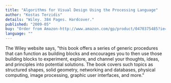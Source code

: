 ```yaml
---
title: "Algorithms for Visual Design Using the Processing Language"
author: "Kostas Terzidis"
details: "Wiley. 384 Pages. Hardcover."
published: "2009-05"
buy: "Order from Amazon-http://www.amazon.com/gp/product/0470375485?ie=UTF8&tag=processing09-20&linkCode=as2&camp=1789&creative=9325&creativeASIN=0470375485"
language: ""
---
```


The Wiley website says, "this book offers a series of generic procedures that can function as building blocks and encourages you to then use those building blocks to experiment, explore, and channel your thoughts, ideas, and principles into potential solutions. The book covers such topics as structured shapes, solid geometry, networking and databases, physical computing, image processing, graphic user interfaces, and more."
